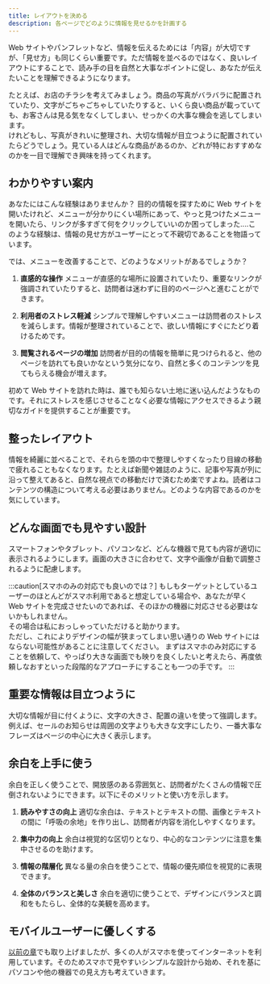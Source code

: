 ```yaml
---
title: レイアウトを決める
description: 各ページでどのように情報を見せるかを計画する
---
```


Web サイトやパンフレットなど、情報を伝えるためには「内容」が大切ですが、「見せ方」も同じくらい重要です。ただ情報を並べるのではなく、良いレイアウトにすることで、読み手の目を自然と大事なポイントに促し、あなたが伝えたいことを理解できるようになります。

たとえば、お店のチラシを考えてみましょう。商品の写真がバラバラに配置されていたり、文字がごちゃごちゃしていたりすると、いくら良い商品が載っていても、お客さんは見る気をなくしてしまい、せっかくの大事な機会を逃してしまいます。<br />
けれどもし、写真がきれいに整理され、大切な情報が目立つように配置されていたらどうでしょう。見ている人はどんな商品があるのか、どれが特におすすめなのかを一目で理解でき興味を持ってくれます。

## わかりやすい案内

あなたにはこんな経験はありませんか？ 目的の情報を探すために Web サイトを開いたけれど、メニューが分かりにくい場所にあって、やっと見つけたメニューを開いたら、リンクが多すぎて何をクリックしていいのか困ってしまった....このような経験は、情報の見せ方がユーザーにとって不親切であることを物語っています。

では、メニューを改善することで、どのようなメリットがあるでしょうか？

1. **直感的な操作**
   メニューが直感的な場所に設置されていたり、重要なリンクが強調されていたりすると、訪問者は迷わずに目的のページへと進むことができます。

2. **利用者のストレス軽減**
   シンプルで理解しやすいメニューは訪問者のストレスを減らします。情報が整理されていることで、欲しい情報にすぐにたどり着けるためです。

3. **閲覧されるページの増加**
   訪問者が目的の情報を簡単に見つけられると、他のページを訪れても良いかなという気分になり、自然と多くのコンテンツを見てもらえる機会が増えます。

初めて Web サイトを訪れた時は、誰でも知らない土地に迷い込んだようなものです。それにストレスを感じさせることなく必要な情報にアクセスできるよう親切なガイドを提供することが重要です。

## 整ったレイアウト

情報を綺麗に並べることで、それらを頭の中で整理しやすくなったり目線の移動で疲れることもなくなります。たとえば新聞や雑誌のように、記事や写真が列に沿って整えてあると、自然な視点での移動だけで済むため楽ですよね。読者はコンテンツの構造について考える必要はありません。どのような内容であるのかを気にしています。

## どんな画面でも見やすい設計

スマートフォンやタブレット、パソコンなど、どんな機器で見ても内容が適切に表示されるようにします。画面の大きさに合わせて、文字や画像が自動で調整されるように配慮します。

:::caution[スマホのみの対応でも良いのでは？]
もしもターゲットとしているユーザーのほとんどがスマホ利用であると想定している場合や、あなたが早く Web サイトを完成させたいのであれば、そのほかの機器に対応させる必要はないかもしれません。<br />
その場合は私におっしゃっていただけると助かります。<br />
ただし、これによりデザインの幅が狭まってしまい思い通りの Web サイトにはならない可能性があることに注意してください。
まずはスマホのみ対応にすることを依頼して、やっぱり大きな画面でも映りを良くしたいと考えたら、再度依頼しなおすといった段階的なアプローチにすることも一つの手です。
:::

## 重要な情報は目立つように

大切な情報が目に付くように、文字の大きさ、配置の違いを使って強調します。例えば、セールのお知らせは周囲の文字よりも大きな文字にしたり、一番大事なフレーズはページの中心に大きく表示します。

## 余白を上手に使う

余白を正しく使うことで、開放感のある雰囲気と、訪問者がたくさんの情報で圧倒されないようにできます。以下にそのメリットと使い方を示します。

1. **読みやすさの向上**
   適切な余白は、テキストとテキストの間、画像とテキストの間に「呼吸の余地」を作り出し、訪問者が内容を消化しやすくなります。

2. **集中力の向上**
   余白は視覚的な区切りとなり、中心的なコンテンツに注意を集中させるのを助けます。

3. **情報の階層化**
   異なる量の余白を使うことで、情報の優先順位を視覚的に表現できます。

4. **全体のバランスと美しさ**
   余白を適切に使うことで、デザインにバランスと調和をもたらし、全体的な美観を高めます。

## モバイルユーザーに優しくする

[以前の章](/guides/create-website/plan-content/#モバイルユーザーに優しくする)でも取り上げましたが、多くの人がスマホを使ってインターネットを利用しています。そのためスマホで見やすいシンプルな設計から始め、それを基にパソコンや他の機器での見え方も考えていきます。
